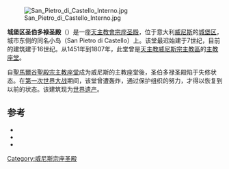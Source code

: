{{Infobox religious building
| building_name         = {{lang|it|Basilica di San Pietro di Castello}} <br> 城堡区圣伯多禄圣殿
| image                  = San Pietro di Castello Facciata.jpg
| caption               = 立面
| location               = 意大利[[威尼斯|威尼斯]]
| geo                    = {{Coord|45|26|4.37|N|12|21|35.47|E|type:landmark|display=inline,title}}
|  religious_affiliation = [[罗马天主教|罗马天主教]]
| status                 = [[宗座圣殿|宗座圣殿]]
| website                = [http://www.patriarcatovenezia.it www.patriarcatovenezia.it]
| architecture_type     = [[教堂|教堂]]
| groundbreaking        = 7世纪
| year_completed        = 16世纪
| length                 = 75米
| width                 =35米
| width_nave             =16米
}}
[[File:San_Pietro_di_Castello_Interno.jpg|thumb]]

'''城堡区圣伯多禄圣殿'''（{{lang-it|Basilica di San Pietro di Castello}}）是一座[[天主教會|天主教會]][[宗座圣殿|宗座圣殿]]，位于意大利[[威尼斯|威尼斯]]的[[城堡区_(威尼斯)|城堡区]]，城市东侧的同名小岛（San Pietro di Castello）上。该堂最迟始建于7世纪，目前的建筑建于16世纪。从1451年到1807年，此堂曾是[[天主教威尼斯宗主教區|天主教威尼斯宗主教區]]的[[主教座堂|主教座堂]]。

自[[聖馬爾谷聖殿宗主教座堂|聖馬爾谷聖殿宗主教座堂]]成为威尼斯的主教座堂後，圣伯多禄圣殿陷于失修状态。在[[第一次世界大战|第一次世界大战]]期间，该堂曾遭轰炸，通过保护组织的努力，才得以恢复到以前的状态。该建筑现为[[世界遗产|世界遗产]]。

==参考==
{{reflist|2}}
*{{cite book|last=Weismuller|first=Alberto|title=Palladio in Venice|year=2007|publisher=Grafiche Vianello Srl|isbn=8872001749}}
*{{cite book|last=Ruskin|first=John|title=The Stones of Venice|year=1851|url=http://www.archive.org/details/stonesofvenice01ruskuoft}}
*{{cite book|last=Buckley|first=|title=The Rough Guide to Venice and the Veneto|url=https://archive.org/details/roughguidetoveni00buck|publisher=Rough Guides Limited|year=2004|isbn=1843533022}}
{{威尼斯地标}}
[[Category:威尼斯宗座圣殿|Category:威尼斯宗座圣殿]]